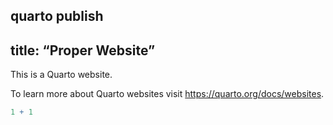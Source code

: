 quarto publish
---
title: "Proper Website"
---

This is a Quarto website.

To learn more about Quarto websites visit <https://quarto.org/docs/websites>.

```r
1 + 1
```
